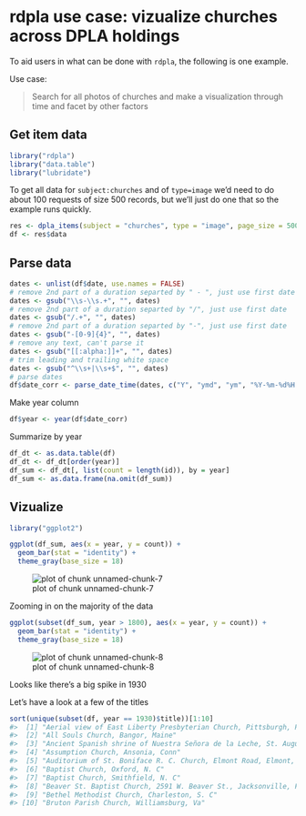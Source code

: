 <!--
%\VignetteEngine{knitr::knitr}
%\VignetteIndexEntry{rdpla use case: vizualize churches across DPLA holdings}
%\VignetteEncoding{UTF-8}
-->



# rdpla use case: vizualize churches across DPLA holdings

To aid users in what can be done with `rdpla`, the following is one example. 

Use case: 

> Search for all photos of churches and make a visualization through time
and facet by other factors

## Get item data


```r
library("rdpla")
library("data.table")
library("lubridate")
```

To get all data for `subject:churches` and of `type=image` we'd need to do about 100 
requests of size 500 records, but we'll just do one that so the example runs quickly. 


```r
res <- dpla_items(subject = "churches", type = "image", page_size = 500)
df <- res$data
```

## Parse data


```r
dates <- unlist(df$date, use.names = FALSE)
# remove 2nd part of a duration separted by " - ", just use first date
dates <- gsub("\\s-\\s.+", "", dates)
# remove 2nd part of a duration separted by "/", just use first date
dates <- gsub("/.+", "", dates)
# remove 2nd part of a duration separted by "-", just use first date
dates <- gsub("-[0-9]{4}", "", dates)
# remove any text, can't parse it
dates <- gsub("[[:alpha:]]+", "", dates)
# trim leading and trailing white space
dates <- gsub("^\\s+|\\s+$", "", dates)
# parse dates
df$date_corr <- parse_date_time(dates, c("Y", "ymd", "ym", "%Y-%m-%d%H:%M:%S%z"))
```

Make year column


```r
df$year <- year(df$date_corr)
```

Summarize by year


```r
df_dt <- as.data.table(df)
df_dt <- df_dt[order(year)]
df_sum <- df_dt[, list(count = length(id)), by = year]
df_sum <- as.data.frame(na.omit(df_sum))
```

## Vizualize


```r
library("ggplot2")

ggplot(df_sum, aes(x = year, y = count)) + 
  geom_bar(stat = "identity") + 
  theme_gray(base_size = 18)
```

![plot of chunk unnamed-chunk-7](figure/unnamed-chunk-7-1.png)

Zooming in on the majority of the data


```r
ggplot(subset(df_sum, year > 1800), aes(x = year, y = count)) + 
  geom_bar(stat = "identity") + 
  theme_gray(base_size = 18)
```

![plot of chunk unnamed-chunk-8](figure/unnamed-chunk-8-1.png)

Looks like there's a big spike in 1930

Let's have a look at a few of the titles


```r
sort(unique(subset(df, year == 1930)$title))[1:10]
#>  [1] "Aerial view of East Liberty Presbyterian Church, Pittsburgh, Pa"                                                   
#>  [2] "All Souls Church, Bangor, Maine"                                                                                   
#>  [3] "Ancient Spanish shrine of Nuestra Señora de la Leche, St. Augustine, Florida, the oldest city in the United States"
#>  [4] "Assumption Church, Ansonia, Conn"                                                                                  
#>  [5] "Auditorium of St. Boniface R. C. Church, Elmont Road, Elmont, L. I., N. Y"                                         
#>  [6] "Baptist Church, Oxford, N. C"                                                                                      
#>  [7] "Baptist Church, Smithfield, N. C"                                                                                  
#>  [8] "Beaver St. Baptist Church, 2591 W. Beaver St., Jacksonville, Florida"                                              
#>  [9] "Bethel Methodist Church, Charleston, S. C"                                                                         
#> [10] "Bruton Parish Church, Williamsburg, Va"
```

